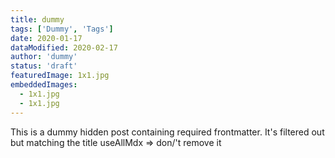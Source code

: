 ```yaml
---
title: dummy
tags: ['Dummy', 'Tags']
date: 2020-01-17
dataModified: 2020-02-17
author: 'dummy'
status: 'draft'
featuredImage: 1x1.jpg
embeddedImages:
  - 1x1.jpg
  - 1x1.jpg
---
```


This is a dummy hidden post containing required frontmatter. It's filtered out but matching the title useAllMdx => don/'t remove it
